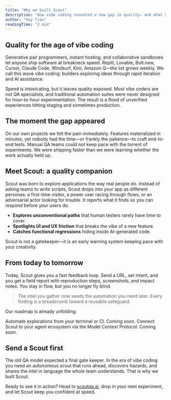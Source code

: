 ```yaml
---
title: "Why we built Scout"
description: "How vibe coding revealed a new gap in quality— and what Scout does about it."
author: "Huy Tieu"
readingTime: "2 min"
---
```


## Quality for the age of vibe coding

Generative pair programmers, instant hosting, and collaborative sandboxes let anyone ship software at breakneck speed. Replit, Lovable, Bolt.new, Cursor, Claude Code, Windsurf, Kiro, Amazon Q—the list grows weekly. We call this wave vibe coding: builders exploring ideas through rapid iteration and AI assistance.

Speed is intoxicating, but it leaves quality exposed. Most vibe coders are not QA specialists, and traditional automation suites were never designed for hour-to-hour experimentation. The result is a flood of unverified experiences hitting staging and sometimes production.

## The moment the gap appeared

On our own projects we felt the pain immediately. Features materialized in minutes, yet nobody had the time—or frankly the patience—to craft end-to-end tests. Manual QA teams could not keep pace with the torrent of experiments. We were shipping faster than we were learning whether the work actually held up.

## Meet Scout: a quality companion

Scout was born to explore applications the way real people do. Instead of asking teams to write scripts, Scout drops into your app as different personas: a first-time visitor, a power user racing through flows, or an adversarial actor looking for trouble. It reports what it finds so you can respond before your users do.

- **Explores unconventional paths** that human testers rarely have time to cover.
- **Spotlights UI and UX friction** that breaks the vibe of a new feature.
- **Catches functional regressions** hiding inside AI-generated code.

Scout is not a gatekeeper—it is an early warning system keeping pace with your creativity.

## From today to tomorrow

Today, Scout gives you a fast feedback loop. Send a URL, set intent, and you get a field report with reproduction steps, screenshots, and impact notes. You stay in flow, but you no longer fly blind.

> The intel you gather now seeds the automation you need later. Every finding is a breadcrumb toward a reusable safeguard.

Our roadmap is already unfolding:

<CardGroup cols={2}>
  <Card title="Scout CLI" icon="terminal" href="/tooling/cli">
    Automate explorations from your terminal or CI. Coming soon.
  </Card>
  <Card title="Scout MCP" icon="sparkles" href="/tooling/mcp">
    Connect Scout to your agent ecosystem via the Model Context Protocol. Coming soon.
  </Card>
</CardGroup>

## Send a Scout first

The old QA model expected a final gate keeper. In the era of vibe coding you need an autonomous scout that runs ahead, discovers hazards, and shares the intel in language the whole team understands. That is why we built Scout.

Ready to see it in action? Head to [scoutqa.ai](https://scoutqa.ai), drop in your next experiment, and let Scout keep you confident at speed.
